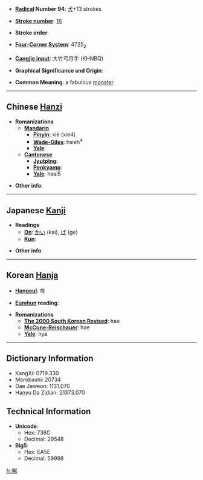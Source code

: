 * '''[[Wiktionary:Chinese radical index| Radical]] Number 94''': [[Wiktionary:Chinese radical index 犬|犬]]+13 strokes

* '''[[Wiktionary:Chinese total strokes index|Stroke number]]''': [[Wiktionary:Chinese total strokes index 16|16]]

* '''Stroke order''': 

* '''[[Wiktionary:Chinese four corner index|Four-Corner System]]''': 4725<sub>2</sub>

* '''[[Wiktionary:Chinese Cangjie index|Cangjie input]]''': 大竹弓月手 (KHNBQ)

* '''Graphical Significance and Origin''': 

* '''Common Meaning''': a fabulous [[monster]]

----

== Chinese [[Hanzi]] ==

* '''Romanizations'''
** '''[[Mandarin]]'''
*** '''[[Pinyin]]''': xiè (xie4)
*** '''[[Wade-Giles]]''': hsieh<sup>4</sup>
*** '''[[Yale]]''': 
** '''[[Cantonese]]'''
*** '''[[Jyutping]]''':
*** '''[[Penkyamp]]''': 
*** '''[[Yale]]''': haai5

* '''Other info''': 

----

== Japanese [[Kanji]] ==

* '''Readings'''
** '''[[On]]''': [[かい]] (kai), [[げ]] (ge)
** '''[[Kun]]''': 

* '''Other info''':  

----

== Korean [[Hanja]] ==

* '''[[Hangeul]]''': 해

* '''[[Eumhun]] reading''': 

* '''Romanizations'''
** '''[[The 2000 South Korean Revised Romanization|The 2000 South Korean Revised]]''': hae
** '''[[McCune-Reischauer]]''': hae
** '''[[Yale]]''': hya

----

== Dictionary Information ==

* KangXi: 0719.330
* Morobashi: 20734
* Dae Jaweon: 1131.070
* Hanyu Da Zidian: 21373.070

== Technical Information ==

* '''Unicode''':
** Hex: 736C
** Decimal: 29548
* '''Big5''':
** Hex: EA5E
** Decimal: 59998

[[fr:獬]]